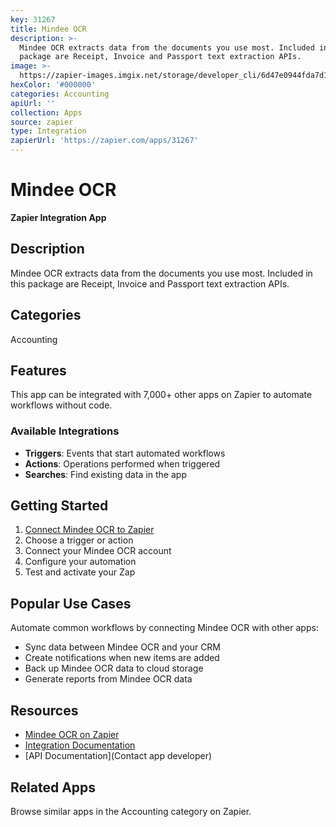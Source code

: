 ```yaml
---
key: 31267
title: Mindee OCR
description: >-
  Mindee OCR extracts data from the documents you use most. Included in this
  package are Receipt, Invoice and Passport text extraction APIs.
image: >-
  https://zapier-images.imgix.net/storage/developer_cli/6d47e0944fda7d1c2283d849f617daa9_7.png?auto=format%2Ccompress&ixlib=python-3.0.0&q=50
hexColor: '#000000'
categories: Accounting
apiUrl: ''
collection: Apps
source: zapier
type: Integration
zapierUrl: 'https://zapier.com/apps/31267'
---
```

# Mindee OCR

**Zapier Integration App**

## Description

Mindee OCR extracts data from the documents you use most. Included in this package are Receipt, Invoice and Passport text extraction APIs.

## Categories

Accounting

## Features

This app can be integrated with 7,000+ other apps on Zapier to automate workflows without code.

### Available Integrations

- **Triggers**: Events that start automated workflows
- **Actions**: Operations performed when triggered
- **Searches**: Find existing data in the app

## Getting Started

1. [Connect Mindee OCR to Zapier](https://zapier.com/apps/31267)
2. Choose a trigger or action
3. Connect your Mindee OCR account
4. Configure your automation
5. Test and activate your Zap

## Popular Use Cases

Automate common workflows by connecting Mindee OCR with other apps:

- Sync data between Mindee OCR and your CRM
- Create notifications when new items are added
- Back up Mindee OCR data to cloud storage
- Generate reports from Mindee OCR data

## Resources

- [Mindee OCR on Zapier](https://zapier.com/apps/31267)
- [Integration Documentation](https://zapier.com/apps/31267/integrations)
- [API Documentation](Contact app developer)

## Related Apps

Browse similar apps in the Accounting category on Zapier.
